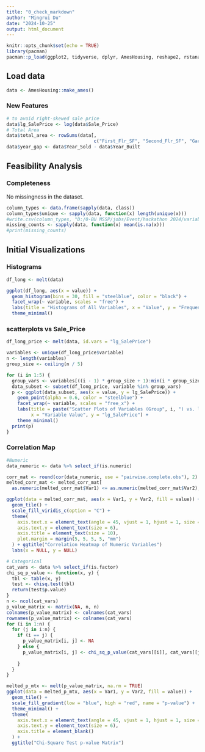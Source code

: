 ---
title: "0_check_markdown"
author: "Mingrui Du"
date: "2024-10-25"
output: html_document
---


```{r setup, include=FALSE}
knitr::opts_chunk$set(echo = TRUE)
library(pacman)
pacman::p_load(ggplot2, tidyverse, dplyr, AmesHousing, reshape2, rstanarm, viridis)
```

## Load data

```{r}
data <- AmesHousing::make_ames() 
```

### New Features

```{r}
# to avoid right-skewed sale price
data$lg_SalePrice <- log(data$Sale_Price)
# Total Area
data$total_area <- rowSums(data[, 
                                c("First_Flr_SF", "Second_Flr_SF", "Garage_Area")])
data$year_gap <- data$Year_Sold - data$Year_Built
```


## Feasibility Analysis

### Completeness

No missingness in the dataset. 

```{r}
column_types <- data.frame(sapply(data, class))
column_types$unique <- sapply(data, function(x) length(unique(x)))
#write.csv(column_types, "D:/0-BU MSSP/jobs/Event/hackathon 2024/variable_area.csv")
missing_counts <- sapply(data, function(x) mean(is.na(x)))
#print(missing_counts)
```

## Initial Visualizations

### Histograms

```{r, warning=FALSE}
df_long <- melt(data)

ggplot(df_long, aes(x = value)) +
  geom_histogram(bins = 30, fill = "steelblue", color = "black") +
  facet_wrap(~ variable, scales = "free") +
  labs(title = "Histograms of All Variables", x = "Value", y = "Frequency") +
  theme_minimal()
```


### scatterplots vs Sale_Price
```{r}
df_long_price <- melt(data, id.vars = "lg_SalePrice")

variables <- unique(df_long_price$variable)
n <- length(variables)
group_size <- ceiling(n / 5)  

for (i in 1:5) {
  group_vars <- variables[((i - 1) * group_size + 1):min(i * group_size, n)]
  data_subset <- subset(df_long_price, variable %in% group_vars)
  p <- ggplot(data_subset, aes(x = value, y = lg_SalePrice)) +
    geom_point(alpha = 0.6, color = "steelblue") +
    facet_wrap(~ variable, scales = "free_x") +
    labs(title = paste("Scatter Plots of Variables (Group", i, ") vs. lg_SalePrice"),
         x = "Variable Value", y = "lg_SalePrice") +
    theme_minimal()
  print(p)
}
```

### Correlation Map

```{r}
#Numeric
data_numeric <- data %>% select_if(is.numeric)

corr_mat <- round(cor(data_numeric, use = "pairwise.complete.obs"), 2)
melted_corr_mat <- melted_corr_mat[
  as.numeric(melted_corr_mat$Var1) <= as.numeric(melted_corr_mat$Var2), ]

ggplot(data = melted_corr_mat, aes(x = Var1, y = Var2, fill = value)) + 
  geom_tile() + 
  scale_fill_viridis_c(option = "C") +
  theme(
    axis.text.x = element_text(angle = 45, vjust = 1, hjust = 1, size = 6),
    axis.text.y = element_text(size = 6),
    axis.title = element_text(size = 10),
    plot.margin = margin(5, 5, 5, 5, "mm")
  ) + ggtitle("Correlation Heatmap of Numeric Variables")
  labs(x = NULL, y = NULL) 
```
```{r, warning = FALSE}
# Categorical
cat_vars <- data %>% select_if(is.factor)
chi_sq_p_value <- function(x, y) {
  tbl <- table(x, y)
  test <- chisq.test(tbl)
  return(test$p.value)
}
n <- ncol(cat_vars)
p_value_matrix <- matrix(NA, n, n)
colnames(p_value_matrix) <- colnames(cat_vars)
rownames(p_value_matrix) <- colnames(cat_vars)
for (i in 1:n) {
  for (j in i:n) {
    if (i == j) {
      p_value_matrix[i, j] <- NA  
    } else {
      p_value_matrix[i, j] <- chi_sq_p_value(cat_vars[[i]], cat_vars[[j]])
      
    }
  }
}

melted_p_mtx <- melt(p_value_matrix, na.rm = TRUE)
ggplot(data = melted_p_mtx, aes(x = Var1, y = Var2, fill = value)) +
  geom_tile() +
  scale_fill_gradient(low = "blue", high = "red", name = "p-value") +
  theme_minimal() +
  theme(
    axis.text.x = element_text(angle = 45, vjust = 1, hjust = 1, size = 6),
    axis.text.y = element_text(size = 6),
    axis.title = element_blank()
  ) +
  ggtitle("Chi-Square Test p-value Matrix")
```

